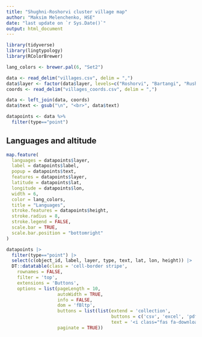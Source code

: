 ---
title: "Shughni-Roshorvi cluster village map"
author: "Maksim Melenchenko, HSE"
date: "last update on `r Sys.Date()`"
output: html_document
---

```{r setup, echo=FALSE, include=FALSE, warning=FALSE}
library(tidyverse)
library(lingtypology)
library(RColorBrewer)

lang_colors <- brewer.pal(6, "Set2")

data <- read_delim("villages.csv", delim = ",")
data$layer <- factor(data$layer, levels=c("Roshorvi", "Bartangi", "Rushani", "Khufi", "Shughni", "Sub-regions"))
coords <- read_delim("villages_coords.csv", delim = ",")

data <- left_join(data, coords)
data$text <- gsub("\n", "<br>", data$text)

datapoints <- data %>%
  filter(type=="point")
```

## Languages and altitude

```{r, echo=FALSE, warning=FALSE, fig.width = 10}
map.feature(
  languages = datapoints$layer,
  label = datapoints$label,
  popup = datapoints$text,
  features = datapoints$layer,
  latitude = datapoints$lat,
  longitude = datapoints$lon,
  width = 6,
  color = lang_colors,
  title = "Languages",
  stroke.features = datapoints$height,
  stroke.radius = 8,
  stroke.legend = FALSE,
  scale.bar = TRUE,
  scale.bar.position = "bottomright"
)
```


```{r, echo=FALSE, warning=FALSE, fig.width = 10}
datapoints |> 
  filter(type=="point") |>
  select(c(object_id, label, layer, type, text, lat, lon, height)) |> 
  DT::datatable(class = 'cell-border stripe', 
    rownames = FALSE, 
    filter = 'top', 
    extensions = 'Buttons',
    options = list(pageLength = 10, 
                   autoWidth = TRUE, 
                   info = FALSE,
                   dom = 'fBltp',
                   buttons = list(list(extend = 'collection',
                                       buttons = c('csv', 'excel', 'pdf'),
                                       text = '<i class="fas fa-download"></i>')),
                   paginate = TRUE))
```
